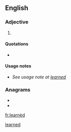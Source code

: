 ==English==

===Adjective===
{{en-adj}}

# {{lb|en|poetic}} {{alternative spelling of|learned|lang=en}}

====Quotations====
* {{seeCites}}

====Usage notes====
* ''See usage note at [[learned#Usage notes|learned]]''

===Anagrams===
* {{l|en|Darlene}}
* {{l|en|Leander}}

[[Category:English terms spelled with È|learned]]

[[fr:learnèd]]